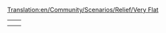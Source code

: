 [[Translation:en/Community/Scenarios/Relief/Very Flat]]
{{en/Community/Scenarios/Scenarios by relief}}

{|
|-
|style="border:none;background:white"|
{{en/Tropical River}}

|style="border:none;background:white"|
{{en/Florida}}

|-
|style="border:none;background:white"|

|style="border:none;background:white"|

|}